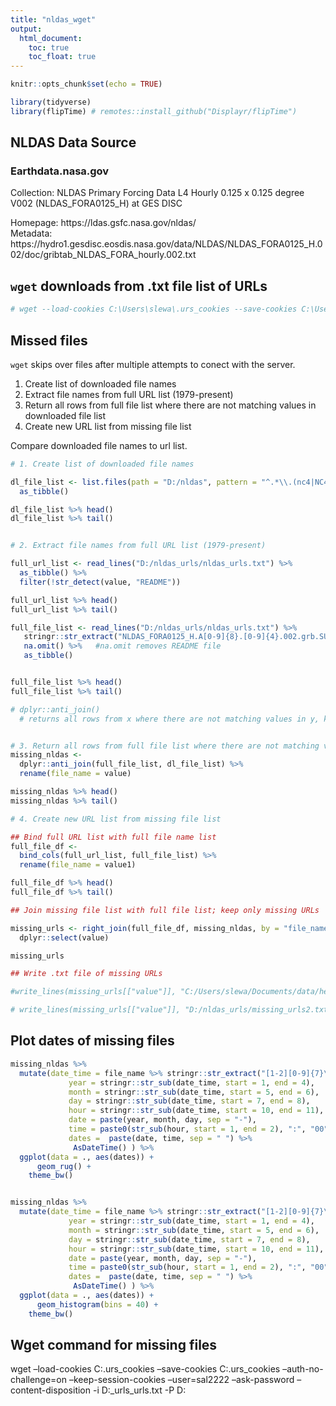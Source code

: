 ```yaml
---
title: "nldas_wget"
output:
  html_document:
    toc: true
    toc_float: true
---
```


```r
knitr::opts_chunk$set(echo = TRUE)

library(tidyverse)
library(flipTime) # remotes::install_github("Displayr/flipTime")
```

## NLDAS Data Source
### Earthdata.nasa.gov

Collection: 
NLDAS Primary Forcing Data L4 Hourly 0.125 x 0.125 degree V002 (NLDAS_FORA0125_H) at GES DISC  

Homepage: https://ldas.gsfc.nasa.gov/nldas/  
Metadata: https://hydro1.gesdisc.eosdis.nasa.gov/data/NLDAS/NLDAS_FORA0125_H.002/doc/gribtab_NLDAS_FORA_hourly.002.txt  

## `wget` downloads from .txt file list of URLs

```r

# wget --load-cookies C:\Users\slewa\.urs_cookies --save-cookies C:\Users\slewa\.urs_cookies --auth-no-challenge=on --keep-session-cookies --user=sal2222 --ask-password --content-disposition -i D:\nldas_urls\nldas_urls.txt -P D:\nldas

```




## Missed files

`wget` skips over files after multiple attempts to conect with the server.  

1. Create list of downloaded file names
2. Extract file names from full URL list (1979-present)
3. Return all rows from full file list where there are not matching values in downloaded file list
4. Create new URL list from missing file list

Compare downloaded file names to url list.
```r
# 1. Create list of downloaded file names

dl_file_list <- list.files(path = "D:/nldas", pattern = "^.*\\.(nc4|NC4|Nc4|Nc4)$") %>% 
  as_tibble()

dl_file_list %>% head()
dl_file_list %>% tail()


# 2. Extract file names from full URL list (1979-present)

full_url_list <- read_lines("D:/nldas_urls/nldas_urls.txt") %>% 
  as_tibble() %>% 
  filter(!str_detect(value, "README"))

full_url_list %>% head()
full_url_list %>% tail()

full_file_list <- read_lines("D:/nldas_urls/nldas_urls.txt") %>% 
   stringr::str_extract("NLDAS_FORA0125_H.A[0-9]{8}.[0-9]{4}.002.grb.SUB.nc4") %>% 
   na.omit() %>%   #na.omit removes README file
   as_tibble()


full_file_list %>% head()
full_file_list %>% tail()

# dplyr::anti_join() 
  # returns all rows from x where there are not matching values in y, keeping just  columns from x


# 3. Return all rows from full file list where there are not matching values in downloaded file list
missing_nldas <-
  dplyr::anti_join(full_file_list, dl_file_list) %>% 
  rename(file_name = value)

missing_nldas %>% head()
missing_nldas %>% tail()

# 4. Create new URL list from missing file list

## Bind full URL list with full file name list
full_file_df <- 
  bind_cols(full_url_list, full_file_list) %>% 
  rename(file_name = value1)

full_file_df %>% head()
full_file_df %>% tail()

## Join missing file list with full file list; keep only missing URLs 

missing_urls <- right_join(full_file_df, missing_nldas, by = "file_name") %>%
  dplyr::select(value)

missing_urls

## Write .txt file of missing URLs

#write_lines(missing_urls[["value"]], "C:/Users/slewa/Documents/data/heat/missing_urls.txt", na = "NA", append = FALSE)

# write_lines(missing_urls[["value"]], "D:/nldas_urls/missing_urls2.txt", na = "NA", append = FALSE)

```

## Plot dates of missing files
```r
missing_nldas %>%
  mutate(date_time = file_name %>% stringr::str_extract("[1-2][0-9]{7}\\.[0-9]{2}[0]{2}"),
             year = stringr::str_sub(date_time, start = 1, end = 4),
             month = stringr::str_sub(date_time, start = 5, end = 6),
             day = stringr::str_sub(date_time, start = 7, end = 8),
             hour = stringr::str_sub(date_time, start = 10, end = 11),
             date = paste(year, month, day, sep = "-"),
             time = paste0(str_sub(hour, start = 1, end = 2), ":", "00", ":", "00"), 
             dates =  paste(date, time, sep = " ") %>% 
              AsDateTime() ) %>% 
  ggplot(data = ., aes(dates)) + 
      geom_rug() +
    theme_bw()


missing_nldas %>%
  mutate(date_time = file_name %>% stringr::str_extract("[1-2][0-9]{7}\\.[0-9]{2}[0]{2}"),
             year = stringr::str_sub(date_time, start = 1, end = 4),
             month = stringr::str_sub(date_time, start = 5, end = 6),
             day = stringr::str_sub(date_time, start = 7, end = 8),
             hour = stringr::str_sub(date_time, start = 10, end = 11),
             date = paste(year, month, day, sep = "-"),
             time = paste0(str_sub(hour, start = 1, end = 2), ":", "00", ":", "00"), 
             dates =  paste(date, time, sep = " ") %>% 
              AsDateTime() ) %>% 
  ggplot(data = ., aes(dates)) + 
      geom_histogram(bins = 40) +
    theme_bw()

```


## Wget command for missing files

wget --load-cookies C:\Users\slewa\.urs_cookies --save-cookies C:\Users\slewa\.urs_cookies --auth-no-challenge=on --keep-session-cookies --user=sal2222 --ask-password --content-disposition -i D:\nldas_urls\missing_urls.txt -P D:\nldas

